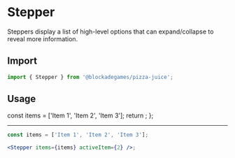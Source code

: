 
# Stepper

Steppers display a list of high-level options that can expand/collapse to reveal more information.

## Import

```jsx
import { Stepper } from '@blockadegames/pizza-juice';
```

## Usage

  const items = ['Item 1', 'Item 2', 'Item 3'];
  return <Stepper items={items} activeItem={2} />;
};

<CustomStepper />

---

```jsx
const items = ['Item 1', 'Item 2', 'Item 3'];

<Stepper items={items} activeItem={2} />;
```

